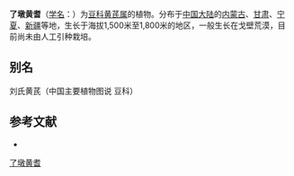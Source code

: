 {{Speciesbox
| name = 了墩黄耆
| status = 
| status_system = 
| image =
| genus = Astragalus
| species = lioui
| authority = Tsai et Yu in Bull.
}}

'''了墩黄耆'''（[[学名|学名]]：{{lang|la|''Astragalus lioui''}}）为[[豆科|豆科]][[黄芪属|黄芪属]]的植物。分布于[[中国大陆|中国大陆]]的[[内蒙古|内蒙古]]、[[甘肃|甘肃]]、[[宁夏|宁夏]]、[[新疆|新疆]]等地，生长于海拔1,500米至1,800米的地区，一般生长在戈壁荒漠，目前尚未由人工引种栽培。

== 别名 ==
刘氏黄芪（中国主要植物图说 豆科）

== 参考文献 ==
<div class="references-small">
* {{cite web| url =http://www.bioinfo.cn/db05/KmzwSpecies.php?action=view&id=15363| title =了墩黄耆| work =《中国高等植物数据库全库》| publisher =中国科学院微生物研究所| author =昆明植物研究所| accessdate =2009-02-24| deadurl =yes| archiveurl =https://web.archive.org/web/20160305070041/http://www.bioinfo.cn/db05/KmzwSpecies.php?action=view&id=15363| archivedate =2016-03-05}}
</div>
{{Taxonbar|from=Q10879985}}

[[Category:黄芪属|了墩黄耆]]


{{植物小作品}}